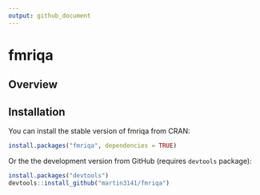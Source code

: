 ```yaml
---
output: github_document
---
```


<!-- README.md is generated from README.Rmd. Please edit that file -->

fmriqa
======

## Overview

## Installation
You can install the stable version of fmriqa from CRAN:
```r
install.packages("fmriqa", dependencies = TRUE)
```

Or the the development version from GitHub (requires `devtools` package):
```r
install.packages("devtools")
devtools::install_github("martin3141/fmriqa")
```
